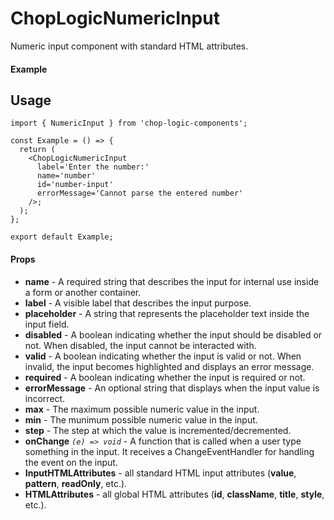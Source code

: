 
<Meta of={NumericInput} title='NumericInput' />

# ChopLogicNumericInput

Numeric input component with standard HTML attributes.

#### Example

<Canvas of={NumericInput.Default} />

## Usage

```tsx
import { NumericInput } from 'chop-logic-components';

const Example = () => {
  return (
    <ChopLogicNumericInput
      label='Enter the number:'
      name='number'
      id='number-input'
      errorMessage='Cannot parse the entered number'
    />;
  );
};

export default Example;
```

#### Props

- **name** - A required string that describes the input for internal use inside a form or another container.
- **label** - A visible label that describes the input purpose.
- **placeholder** - A string that represents the placeholder text inside the input field.
- **disabled** - A boolean indicating whether the input should be disabled or not. When disabled, the input cannot be interacted with.
- **valid** - A boolean indicating whether the input is valid or not. When invalid, the input becomes highlighted and displays an error message.
- **required** - A boolean indicating whether the input is required or not.
- **errorMessage** - An optional string that displays when the input value is incorrect.
- **max** - The maximum possible numeric value in the input.
- **min** - The munimum possible numeric value in the input.
- **step** - The step at which the value is incremented/decremented.
- **onChange** _`(e) => void`_ - A function that is called when a user type something in the input. It receives a ChangeEventHandler for handling the event on the input.
- **InputHTMLAttributes** - all standard HTML input attributes (**value**, **pattern**, **readOnly**, etc.).
- **HTMLAttributes** - all global HTML attributes (**id**, **className**, **title**, **style**, etc.).
